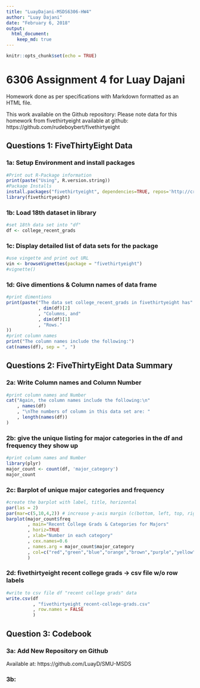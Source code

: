 ```yaml
---
title: "LuayDajani-MSDS6306-HW4"
author: "Luay Dajani"
date: "February 6, 2018"
output: 
  html_document:
    keep_md: true
---
```


```r
knitr::opts_chunk$set(echo = TRUE)
```

# 6306 Assignment 4 for Luay Dajani

Homework done as per specifications with Markdown formatted as an HTML file.

This work available on the Github repository: 
Please note data for this homework from fivethirtyeight available at github: https://github.com/rudeboybert/fivethirtyeight 

## Questions 1: FiveThirtyEight Data

### 1a: Setup Environment and install packages

```r
#Print out R-Package information
print(paste("Using", R.version.string))
#Package Installs
install.packages("fivethirtyeight", dependencies=TRUE, repos='http://cran.rstudio.com/')
library(fivethirtyeight)
```

### 1b: Load 18th dataset in library

```r
#set 18th data set into "df"
df <- college_recent_grads
```

### 1c: Display detailed list of data sets for the package

```r
#use vingette and print out URL
vin <- browseVignettes(package = "fivethirtyeight")
#vignette()
```

### 1d: Give dimentions & Column names of data frame

```r
#print dimentions
print(paste("The data set college_recent_grads in fivethirtyeight has"
            , dim(df)[2]
            , "Columns, and"
            , dim(df)[1]
            , "Rows."
))
#print column names
print("The column names include the following:")
cat(names(df), sep = ", ")
```

## Questions 2: FiveThirtyEight Data Summary

### 2a: Write Column names and Column Number

```r
#print column names and Number
cat("Again, the column names include the following:\n"
    , names(df)
    , "\nThe numbers of column in this data set are: "  
    , length(names(df))
)
```

### 2b: give the unique listing for major categories in the df and frequency they show up

```r
#print column names and Number
library(plyr)
major_count <- count(df, 'major_category')
major_count
```

### 2c: Barplot of unique major categories and frequency

```r
#create the barplot with label, title, horizontal
par(las = 2)
par(mar=c(5,10,4,2)) # increase y-axis margin (c(bottom, left, top, right))
barplot(major_count$freq
        , main="Recent College Grads & Categories for Majors"
        , horiz=TRUE
        , xlab="Number in each category"
        , cex.names=0.6
        , names.arg = major_count$major_category
        , col=c("red","green","blue","orange","brown","purple","yellow")
        )
```

### 2d: fivethirtyeight recent college grads -> csv file w/o row labels

```r
#write to csv file df "recent college grads" data
write.csv(df
          , "fivethirtyeight_recent-college-grads.csv"
          , row.names = FALSE
          )
```

## Question 3: Codebook

### 3a: Add New Repository on Github
Available at: https://github.com/LuayD/SMU-MSDS

### 3b: